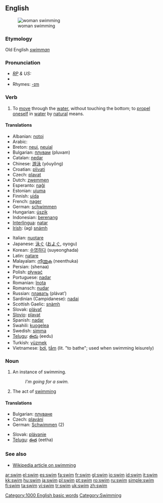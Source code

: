 ==English==
[[Image:Swim.devon.750pix.jpg|thumb|woman swimming]]

===Etymology===
Old English ''[[swimman]]''

===Pronunciation===
* ''[[RP]] & US:'' {{IPA|/swɪm/}}
*{{audio|en-us-swim.ogg|Audio (US)}}
*Rhymes: [[Rhymes:English:-ɪm|-ɪm]]

===Verb===
{{en-verb|swims|swimming|swam|swum}}

# {{intransitive}} To [[move]] through the [[water]], without touching the bottom; to [[propel]] [[oneself]] in [[water]] by [[natural]] means.

====Translations====
{{top}}
*Albanian: [[notoj]]
*Arabic: {{ARchar|[[سبح]]}} {{Unicode|(sábaħa)}}
*Breton: [[neui]], [[neuial]]
*Bulgarian: [[плувам]] (pluvam)
*Catalan: [[nedar]]
*Chinese: [[游泳]] (yóuyǒng)
*Croatian: [[plivati]]
*Czech: [[plavat]]
*Dutch: [[zwemmen]]
*Esperanto: [[naĝi]]
*Estonian: [[ujuma]]
*Finnish: [[uida]]
*French: [[nager]]
*German: [[schwimmen]]
*Hungarian: [[úszik]]
*Indonesian: [[renang|berenang]]
*[[Interlingua]]: [[natar]]
*[[Irish]]: (ag) [[snámh]]
{{mid}}
*Italian: [[nuotare]]
*Japanese: [[泳ぐ]] ([[およぐ]], oyogu)
*Korean: [[수영하다]] (suyeonghada)
*Latin: [[natare]]
*Malayalam: [[നീന്തുക]] (neenthuka)
*Persian: {{FAchar|[[شنا]]}} (shenaa)
*Polish: [[pływać]]
*Portuguese: [[nadar]]
*Romanian: [[înota]]
*Romansch: [[nudar]]
*Russian: [[плавать]] (plávat’)
*Sardinian (Campidanese): [[nadai]]
*Scottish Gaelic: [[snàmh]]
*Slovak: [[plávať]]
*[[Slovio]]: [[plavat]]
*Spanish: [[nadar]]
*Swahili: [[kuogelea]]
*Swedish: [[simma]]
*[[Telugu]]: [[ఈదు]] (eedu)
*Turkish: [[yüzmek]]
*Vietnamese: [[bơi]], [[tắm]] (lit. "to bathe"; used when swimming leisurely)
{{bottom}}

===Noun===
{{en-noun}}

# An instance of swimming.
#:''I'm going for a swim.''
# The act of [[swimming]]

====Translations====
{{top}}
*Bulgarian: [[плуване]] {{n}}
*Czech: [[plavání]] {{n}}
*German: [[Schwimmen]] {{n}} (2)
{{mid}}
*Slovak: [[plávanie]] {{n}}
*[[Telugu]]: [[ఈత]] (eetha)
{{bottom}}

===See also===
* [[w:swimming|Wikipedia article on swimming]]

[[Category:1000 English basic words]]
[[Category:Swimming]]

<!-- OTHER LANGUAGES -->

[[ar:swim]]
[[el:swim]]
[[es:swim]]
[[fa:swim]]
[[fr:swim]]
[[gl:swim]]
[[io:swim]]
[[id:swim]]
[[it:swim]]
[[kk:swim]]
[[hu:swim]]
[[ja:swim]]
[[pl:swim]]
[[pt:swim]]
[[ro:swim]]
[[ru:swim]]
[[simple:swim]]
[[fi:swim]]
[[ta:swim]]
[[vi:swim]]
[[tr:swim]]
[[uk:swim]]
[[zh:swim]]